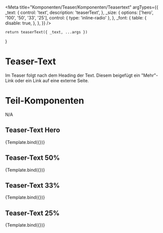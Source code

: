 

<Meta
    title="Komponenten/Teaser/Komponenten/Teasertext"
    argTypes={{
        _text: {
            control: 'text',
            description: 'teaserText',
        },
        _size: {
            options: ['hero', '100', '50', '33', '25'],
            control: { type: 'inline-radio' },
        },
        _font: {
            table: {
                disable: true,
            },
        },
    }}
/>

    return teaserText({ _text, ...args })
}

# Teaser-Text

Im Teaser folgt nach dem Heading der Text. Diesem beigefügt ein "Mehr"-Link oder ein Link auf eine externe Seite.

# Teil-Komponenten
N/A

## Teaser-Text Hero
<Canvas>
    <Story
        name="Teasertext Hero"
        args={{
            _text: 'Woibbadinga i moan scho aa hallelujah sog i, luja, boarischer. Wiesn resch ja, wo samma denn etza, resch. Auffisteign a Hoiwe woaß, koa. Leonhardifahrt Weißwiaschd Baamwach hob liberalitas Bavariae ham hogg di hera.',
            _size: 'hero',
            _font: 'md:text-base md:leading-4 lg:leading-5',
        }}
    >
        {Template.bind({})}
    </Story>
</Canvas>

## Teaser-Text 50%

<Canvas>
    <Story
        name="Teasertext 50"
        args={{
            _text: 'Woibbadinga i moan scho aa hallelujah sog i, luja, boarischer. Wiesn resch ja, wo samma denn etza, resch. Auffisteign a Hoiwe woaß, koa. Leonhardifahrt Weißwiaschd Baamwach hob liberalitas Bavariae ham hogg di hera.',
            _size: '50',
            _font: 'md:text-base md:leading-4 lg:leading-5',
        }}
    >
        {Template.bind({})}
    </Story>
</Canvas>

## Teaser-Text 33%

<Canvas>
    <Story
        name="Teasertext 33"
        args={{
            _text: 'Woibbadinga i moan scho aa hallelujah sog i, luja, boarischer. Wiesn resch ja, wo samma denn etza, resch. Auffisteign a Hoiwe woaß, koa. Leonhardifahrt Weißwiaschd Baamwach hob liberalitas Bavariae ham hogg di hera.',
            _size: '33',
            _font: 'md:text-base md:leading-4 lg:leading-5',
        }}
    >
        {Template.bind({})}
    </Story>
</Canvas>

## Teaser-Text 25%

<Canvas>
    <Story
        name="Teasertext 25"
        args={{
            _text: 'Woibbadinga i moan scho aa hallelujah sog i, luja, boarischer. Wiesn resch ja, wo samma denn etza, resch. Auffisteign a Hoiwe woaß, koa. Leonhardifahrt Weißwiaschd Baamwach hob liberalitas Bavariae ham hogg di hera.',
            _size: '25',
            _font: 'md:text-base md:leading-4 lg:leading-5',
        }}
    >
        {Template.bind({})}
    </Story>
</Canvas>



